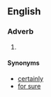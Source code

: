 ==English==

===Adverb===
{{en-adv}}

# {{eye dialect|certainly|from=NYC}}

====Synonyms====
* [[certainly]]
* [[for sure]]